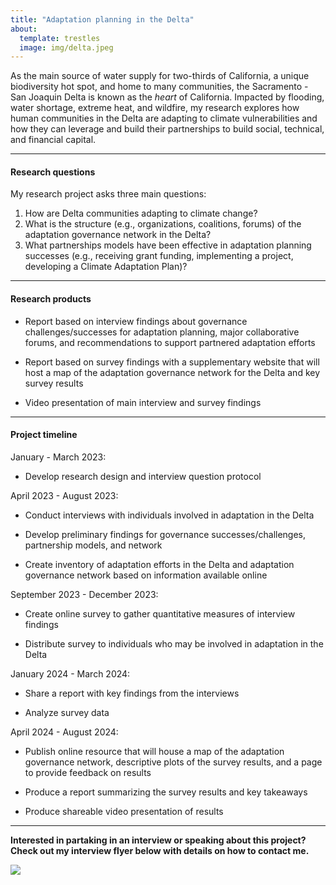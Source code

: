 ```yaml
---
title: "Adaptation planning in the Delta"
about:
  template: trestles
  image: img/delta.jpeg
---
```


As the main source of water supply for two-thirds of California, a unique biodiversity hot spot, and home to many communities, the Sacramento - San Joaquin Delta is known as the *heart* of California. Impacted by flooding, water shortage, extreme heat, and wildfire, my research explores how human communities in the Delta are adapting to climate vulnerabilities and how they can leverage and build their partnerships to build social, technical, and financial capital.

------------------------------------------------------------------------

#### **Research questions**

My research project asks three main questions:

1.  How are Delta communities adapting to climate change?
2.  What is the structure (e.g., organizations, coalitions, forums) of the adaptation governance network in the Delta?
3.  What partnerships models have been effective in adaptation planning successes (e.g., receiving grant funding, implementing a project, developing a Climate Adaptation Plan)?

------------------------------------------------------------------------

#### **Research products**

-   Report based on interview findings about governance challenges/successes for adaptation planning, major collaborative forums, and recommendations to support partnered adaptation efforts

-   Report based on survey findings with a supplementary website that will host a map of the adaptation governance network for the Delta and key survey results

-   Video presentation of main interview and survey findings

------------------------------------------------------------------------

#### **Project timeline**

January - March 2023:

-   Develop research design and interview question protocol

April 2023 - August 2023:

-   Conduct interviews with individuals involved in adaptation in the Delta

-   Develop preliminary findings for governance successes/challenges, partnership models, and network

-   Create inventory of adaptation efforts in the Delta and adaptation governance network based on information available online

September 2023 - December 2023:

-   Create online survey to gather quantitative measures of interview findings

-   Distribute survey to individuals who may be involved in adaptation in the Delta

January 2024 - March 2024:

-   Share a report with key findings from the interviews

-   Analyze survey data

April 2024 - August 2024:

-   Publish online resource that will house a map of the adaptation governance network, descriptive plots of the survey results, and a page to provide feedback on results

-   Produce a report summarizing the survey results and key takeaways

-   Produce shareable video presentation of results

------------------------------------------------------------------------

**Interested in partaking in an interview or speaking about this project? Check out my interview flyer below with details on how to contact me.**

![](images/White%20Simple%20Recruitment%20Flyer.png)
